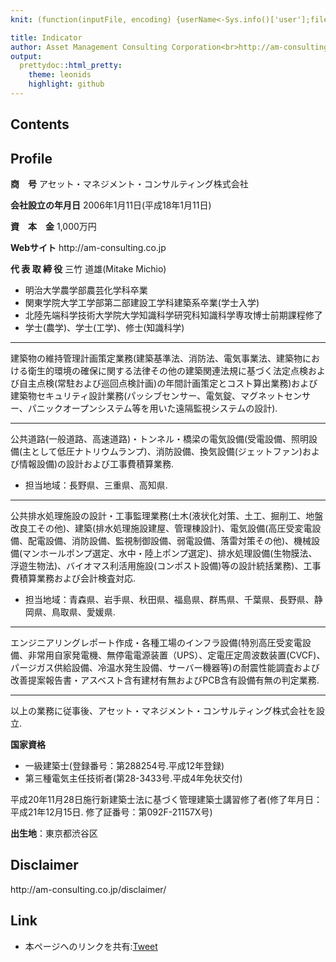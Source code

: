 ```yaml
---
knit: (function(inputFile, encoding) {userName<-Sys.info()['user'];fileName<-'defaultPath.csv';pathToFile <-paste0('C:/Users/',userName,'/Desktop/pathToCSV/');setwd(pathToFile);buf0<-read.csv(fileName,header = F,skip = 0,stringsAsFactor = F,check.names = F,fileEncoding = 'UTF8');htmlName<-'index';rmarkdown::render(inputFile,encoding = encoding,output_file = paste0('C:/Users/',userName,buf0[2,1],'charts/indicator/',htmlName,'.html')) })

title: Indicator
author: Asset Management Consulting Corporation<br>http://am-consulting.co.jp
output:
  prettydoc::html_pretty:
    theme: leonids
    highlight: github
---
```


<script src="https://ajax.googleapis.com/ajax/libs/jquery/2.2.4/jquery.min.js"></script>
<script src="http://knowledgevault.saecanet.com/components/csvtotable/jquery.csvToTable.indicator.js"></script>
<link  href="https://cdn.datatables.net/1.10.12/css/jquery.dataTables.min.css" rel="stylesheet">
<script src="https://cdn.datatables.net/1.10.12/js/jquery.dataTables.min.js"></script>

<!--
https://cran.r-project.org/web/packages/prettydoc/
https://github.com/yixuan/prettydoc
http://yixuan.cos.name/prettydoc/index.html
-->

## Contents

<script>
  $(function() {
    $('.amcc').CSVToTable('https://raw.githubusercontent.com/am-consulting/am-consulting.github.io/master/csv/timeSeriesList.csv');
  });
</script>
<div class="amcc"></div>

## Profile


<b>商　号</b> アセット・マネジメント・コンサルティング株式会社

<b>会社設立の年月日</b> 2006年1月11日(平成18年1月11日)

<b>資　本　金</b> 1,000万円

<b>Webサイト</b> http://am-consulting.co.jp 

<b>代 表 取 締 役</b> 三竹 道雄(Mitake Michio)<br>

- 明治大学農学部農芸化学科卒業
- 関東学院大学工学部第二部建設工学科建築系卒業(学士入学)
- 北陸先端科学技術大学院大学知識科学研究科知識科学専攻博士前期課程修了
- 学士(農学)、学士(工学)、修士(知識科学)

***

建築物の維持管理計画策定業務(建築基準法、消防法、電気事業法、建築物における衛生的環境の確保に関する法律その他の建築関連法規に基づく法定点検および自主点検(常駐および巡回点検計画)の年間計画策定とコスト算出業務)および建築物セキュリティ設計業務(パッシブセンサー、電気錠、マグネットセンサー、パニックオープンシステム等を用いた遠隔監視システムの設計). 

***

公共道路(一般道路、高速道路)・トンネル・橋梁の電気設備(受電設備、照明設備(主として低圧ナトリウムランプ)、消防設備、換気設備(ジェットファン)および情報設備)の設計および工事費積算業務. 

- 担当地域：長野県、三重県、高知県. 

***

公共排水処理施設の設計・工事監理業務(土木(液状化対策、土工、掘削工、地盤改良工その他)、建築(排水処理施設建屋、管理棟設計)、電気設備(高圧受変電設備、配電設備、消防設備、監視制御設備、弱電設備、落雷対策その他)、機械設備(マンホールポンプ選定、水中・陸上ポンプ選定)、排水処理設備(生物膜法、浮遊生物法)、バイオマス利活用施設(コンポスト設備)等の設計統括業務)、工事費積算業務および会計検査対応. 

- 担当地域：青森県、岩手県、秋田県、福島県、群馬県、千葉県、長野県、静岡県、鳥取県、愛媛県.

***

エンジニアリングレポート作成・各種工場のインフラ設備(特別高圧受変電設備、非常用自家発電機、無停電電源装置（UPS）、定電圧定周波数装置(CVCF)、パージガス供給設備、冷温水発生設備、サーバー機器等)の耐震性能調査および改善提案報告書・アスベスト含有建材有無およびPCB含有設備有無の判定業務.

***

以上の業務に従事後、アセット・マネジメント・コンサルティング株式会社を設立.

<b>国家資格</b>

- 一級建築士(登録番号：第288254号.平成12年登録)
- 第三種電気主任技術者(第28-3433号.平成4年免状交付)

平成20年11月28日施行新建築士法に基づく管理建築士講習修了者(修了年月日：平成21年12月15日. 修了証番号：第092F-21157X号) 

<b>出生地</b>：東京都渋谷区






## Disclaimer

http://am-consulting.co.jp/disclaimer/

## Link

- 本ページへのリンクを共有:<a href="https://twitter.com/share" class="twitter-share-button" data-via="AMC2_Japan" data-size="large">Tweet</a> <script>!function(d,s,id){var js,fjs=d.getElementsByTagName(s)[0],p=/^http:/.test(d.location)?'http':'https';if(!d.getElementById(id)){js=d.createElement(s);js.id=id;js.src=p+'://platform.twitter.com/widgets.js';fjs.parentNode.insertBefore(js,fjs);}}(document, 'script', 'twitter-wjs');</script>

<script>MakeNegative();</script>
<script>
  (function(i,s,o,g,r,a,m){i['GoogleAnalyticsObject']=r;i[r]=i[r]||function(){
  (i[r].q=i[r].q||[]).push(arguments)},i[r].l=1*new Date();a=s.createElement(o),
  m=s.getElementsByTagName(o)[0];a.async=1;a.src=g;m.parentNode.insertBefore(a,m)
  })(window,document,'script','https://www.google-analytics.com/analytics.js','ga');

  ga('create', 'UA-3077339-5', 'auto');
  ga('send', 'pageview');

</script>
